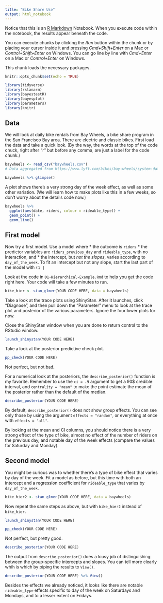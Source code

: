 ```yaml
---
title: "Bike Share Use"
output: html_notebook
---
```


Notice that this is an [R Markdown](http://rmarkdown.rstudio.com) Notebook. When you execute code within the notebook, the results appear beneath the code. 

You can execute chunks by clicking the *Run* button within the chunk or by placing your cursor inside it and pressing *Cmd+Shift+Enter* on a Mac or *Control+Shift+Enter* on Windows. You can go line by line with   *Cmd+Enter* on a Mac or *Control+Enter* on Windows.

This chunk loads the necessary packages.
```r
knitr::opts_chunk$set(echo = TRUE)

library(tidyverse)
library(rstanarm)
library(bayestestR)
library(bayesplot)
library(parameters)
library(knitr)
```


## Data

We will look at daily bike rentals from Bay Wheels, a bike share program in the San Francisco Bay area. There are electric and classic bikes.
First load the data and take a quick look. (By the way, the words at the top of the code chuck, right after "r" but before any comma, are just a label for the code chunk.)
```r
baywheels <- read_csv("baywheels.csv")
# Data aggregated from https://www.lyft.com/bikes/bay-wheels/system-data

baywheels %>% glimpse()
```

A plot shows there's a very strong day of the week effect, as well as some other variation. (We will learn how to make plots like this in a few weeks, so don't worry about the details code now.)

```r
baywheels %>%
  ggplot(aes(date, riders, colour = rideable_type)) + 
  geom_point() +
  geom_line()
```

## First model

Now try a first model. Use a model where 
* the outcome is `riders`
* the predictor variables are `riders_previous_day` and `rideable_type`, with no interaction, and
* the intercept, but *not the slopes*, varies according to `day_of_the_week`. To fit an intercept but not any slope, start the last part of the model with `(1 | `

Look at the code in `01-Hierarchical-Example.Rmd` to help you get the code right here. Your code will take a few minutes to run.

```r
bike_hier <- stan_glmer(YOUR CODE HERE, data = baywheels)
```

Take a look at the trace plots using ShinyStan. After it launches, click "Diagnose", and then pull down the "Parameter" menu to look at the trace plot and posterior of the various parameters. Ignore the four lower plots for now.

Close the ShinyStan window when you are done to return control to the RStudio window.

```r
launch_shinystan(YOUR CODE HERE)
```

Take a look at the posterior predictive check plot.
```r
pp_check(YOUR CODE HERE)
```
Not perfect, but not bad.

For a numerical look at the posteriors, the `describe_posterior()` function is my favorite. Remember to use the `ci = .9` argument to get a 90$ credible interval, and `centrality = "mean"` to make the point estimate the mean of the posterior rather than the default of the median.
```r
describe_posterior(YOUR CODE HERE) 
```


By default, `describe_posterior()` does not show group effects. You can see only those by using the argument `effects = "random"`, or everything at once with `effects = "all"`.

By looking at the mean and CI columns, you should notice there is a very strong effect of the type of bike, almost no effect of the number of riders on the previous day, and notable day of the week effects (compare the values for Saturday and Monday).

## Second model

You might be curious was to whether there's a type of bike effect that varies by day of the week. Fit a model as before, but this time with both an intercept and a regression coefficient for `rideable_type` that varies by `day_of_the_week`.

```r
bike_hier2 <- stan_glmer(YOUR CODE HERE, data = baywheels)
```

Now repeat the same steps as above, but with `bike_hier2` instead of `bike_hier`.

```r
launch_shinystan(YOUR CODE HERE)
```


```r
pp_check(YOUR CODE HERE)
```
Not perfect, but pretty good.


```r
describe_posterior(YOUR CODE HERE) 
```
The output from `describe_posterior()` does a lousy job of distinguishing between the group-specific intercepts and slopes. You can tell more clearly whih is which by piping the results to `View()`.


```r
describe_posterior(YOUR CODE HERE) %>% View()
```

Besides the effects we already noticed, it looks like there are notable `rideable_type` effects specific to day of the week on Saturdays and Mondays, and to a lesser extent on Fridays.